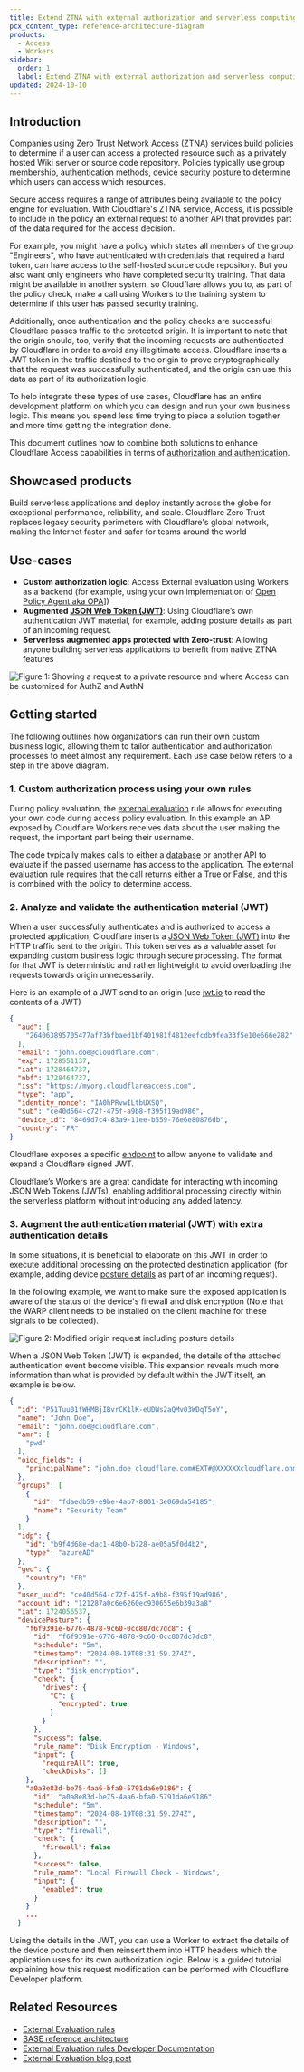 ```yaml
---
title: Extend ZTNA with external authorization and serverless computing
pcx_content_type: reference-architecture-diagram
products:
  - Access
  - Workers
sidebar:
  order: 1
  label: Extend ZTNA with external authorization and serverless computing
updated: 2024-10-10
---
```



## Introduction

Companies using Zero Trust Network Access (ZTNA) services build policies to determine if a user can access a protected resource such as a privately hosted Wiki server or source code repository. Policies typically use group membership, authentication methods, device security posture to determine which users can access which resources. 

Secure access requires a range of attributes being available to the policy engine for evaluation. With Cloudflare's ZTNA service, Access, it is possible to include in the policy an external request to another API that provides part of the data required for the access decision. 

For example, you might have a policy which states all members of the group "Engineers", who have authenticated with credentials that required a hard token, can have access to the self-hosted source code repository. But you also want only engineers who have completed security training. That data might be available in another system, so Cloudflare allows you to, as part of the policy check, make a call using Workers to the training system to determine if this user has passed security training.

Additionally, once authentication and the policy checks are successful Cloudflare passes traffic to the protected origin. It is important to note that the origin should, too, verify that the incoming requests are authenticated by Cloudflare in order to avoid any illegitimate access. Cloudflare inserts a JWT token in the traffic destined to the origin to prove cryptographically that the request was successfully authenticated, and the origin can use this data as part of its authorization logic.

To help integrate these types of use cases, Cloudflare has an entire development platform on which you can design and run your own business logic. This means you spend less time trying to piece a solution together and more time getting the integration done.

This document outlines how to combine both solutions to enhance Cloudflare Access capabilities in terms of [authorization and authentication](https://www.cloudflare.com/learning/access-management/what-is-access-control/).

## Showcased products

<RelatedProduct header="Workers" href="/workers/" product="workers">
    Build serverless applications and deploy instantly across the globe for exceptional performance, reliability, and scale.
</RelatedProduct>

<RelatedProduct header="Access" href="/cloudflare-one/" product="cloudflare-one">
    Cloudflare Zero Trust replaces legacy security perimeters with Cloudflare's global network, making the Internet faster and safer for teams around the world
</RelatedProduct>

## Use-cases

- **Custom authorization logic**: Access External evaluation using Workers as a backend (for example, using your own implementation of [Open Policy Agent aka OPA](https://www.openpolicyagent.org/integrations/cloudflare-worker/)])
- **Augmented [JSON Web Token (JWT)](https://developers.cloudflare.com/cloudflare-one/identity/authorization-cookie/validating-json/)**: Using Cloudflare’s own authentication JWT material, for example, adding posture details as part of an incoming request.
- **Serverless augmented apps protected with Zero-trust**: Allowing anyone building serverless applications to benefit from native ZTNA features



![Figure 1: Showing a request to a private resource and where  Access can be customized for AuthZ and AuthN](~/assets/images/reference-architecture/augment-access-with-serverless/diagram1.svg "Figure 1: Showing a request to a private resource and where  Access can be customized for AuthZ and AuthN")

## Getting started

The following outlines how organizations can run their own custom business logic, allowing them to tailor authentication and authorization processes to meet almost any requirement. Each use case below refers to a step in the above diagram.

### 1. Custom authorization process using your own rules

During policy evaluation, the [external evaluation](https://developers.cloudflare.com/cloudflare-one/policies/access/external-evaluation/) rule allows for executing your own code during access policy evaluation. In this example an API exposed by Cloudflare Workers receives data about the user making the request, the important part being their username. 

The code typically makes  calls to either a [database](https://developers.cloudflare.com/d1/) or another API to evaluate if the passed username has access to the application. The external evaluation rule requires that the call returns either a True or False, and this is combined with the policy to determine access.

<LinkCard
    title="Learn more"
    description="External authorization with Clouflare's external evaluation functionality"
    href="/cloudflare-one/policies/access/external-evaluation/"
/>

### 2. Analyze and validate the authentication material (JWT)

When a user successfully authenticates and is authorized to access a protected application, Cloudflare inserts a [JSON Web Token (JWT)](https://developers.cloudflare.com/cloudflare-one/identity/authorization-cookie/validating-json/) into the HTTP traffic sent to the origin. This token serves as a valuable asset for expanding custom business logic through secure processing. The format for that JWT is deterministic and rather lightweight to avoid overloading the requests towards origin unnecessarily. 

Here is an example of a JWT send to an origin (use [jwt.io](http://jwt.io) to read the contents of a JWT)


```json title="JWT content"
{
  "aud": [
    "264063895705477af73bfbaed1bf401981f4812eefcdb9fea33f5e10e666e282"
  ],
  "email": "john.doe@cloudflare.com",
  "exp": 1728551137,
  "iat": 1728464737,
  "nbf": 1728464737,
  "iss": "https://myorg.cloudflareaccess.com",
  "type": "app",
  "identity_nonce": "IA0hPRvwILtbUXSQ",
  "sub": "ce40d564-c72f-475f-a9b8-f395f19ad986",
  "device_id": "8469d7c4-83a9-11ee-b559-76e6e80876db",
  "country": "FR"
}
```

Cloudflare exposes a specific [endpoint](https://developers.cloudflare.com/cloudflare-one/identity/authorization-cookie/validating-json/#_top) to allow anyone to validate and expand a Cloudflare signed JWT. 

Cloudflare’s Workers are a great candidate for interacting with incoming JSON Web Tokens (JWTs), enabling additional processing directly within the serverless platform without introducing any added latency.


<LinkCard
    title="Learn more"
    description="How to validate and visualize Cloudflare Access JWTs"
    href="/cloudflare-one/identity/authorization-cookie/application-token/#user-identity"
/>

### 3. Augment the authentication material (JWT) with extra authentication details

In some situations, it is beneficial to elaborate on this JWT in order to execute additional processing on the protected destination application (for example, adding device [posture details](https://developers.cloudflare.com/cloudflare-one/identity/devices/) as part of an incoming request).

In the following example, we want to make sure the exposed application is aware of the  status of the device's firewall and disk encryption (Note that the WARP client needs to be installed on the client machine for these signals to be collected).

![Figure 2: Modified origin request including posture details](~/assets/images/reference-architecture/augment-access-with-serverless/diagram2.svg "Figure 2: Modified origin request including posture details")

When a JSON Web Token (JWT) is expanded, the details of the attached authentication event become visible. This expansion reveals much more information than what is provided by default within the JWT itself, an example is below.

```json title="Expanded JWT"
{
  "id": "P51Tuu01fWHMBjIBvrCK1lK-eUDWs2aQMv03WDqT5oY",
  "name": "John Doe",
  "email": "john.doe@cloudflare.com",
  "amr": [
    "pwd"
  ],
  "oidc_fields": {
    "principalName": "john.doe_cloudflare.com#EXT#@XXXXXXcloudflare.onmicrosoft.com"
  },
  "groups": [
    {
      "id": "fdaedb59-e9be-4ab7-8001-3e069da54185",
      "name": "Security Team"
    }
  ],
  "idp": {
    "id": "b9f4d68e-dac1-48b0-b728-ae05a5f0d4b2",
    "type": "azureAD"
  },
  "geo": {
    "country": "FR"
  },
  "user_uuid": "ce40d564-c72f-475f-a9b8-f395f19ad986",
  "account_id": "121287a0c6e6260ec930655e6b39a3a8",
  "iat": 1724056537,
  "devicePosture": {
    "f6f9391e-6776-4878-9c60-0cc807dc7dc8": {
      "id": "f6f9391e-6776-4878-9c60-0cc807dc7dc8",
      "schedule": "5m",
      "timestamp": "2024-08-19T08:31:59.274Z",
      "description": "",
      "type": "disk_encryption",
      "check": {
        "drives": {
          "C": {
            "encrypted": true
          }
        }
      },
      "success": false,
      "rule_name": "Disk Encryption - Windows",
      "input": {
        "requireAll": true,
        "checkDisks": []
    },
    "a0a8e83d-be75-4aa6-bfa0-5791da6e9186": {
      "id": "a0a8e83d-be75-4aa6-bfa0-5791da6e9186",
      "schedule": "5m",
      "timestamp": "2024-08-19T08:31:59.274Z",
      "description": "",
      "type": "firewall",
      "check": {
        "firewall": false
      },
      "success": false,
      "rule_name": "Local Firewall Check - Windows",
      "input": {
        "enabled": true
      }
    }
    ...
  }
```

Using the details in the JWT, you can use a Worker to extract the details of the device posture and then reinsert them into HTTP headers which the application uses for its own authorization logic. Below is a guided tutorial explaining how this request modification can be performed with Cloudflare Developer platform.

<LinkCard
    title="Tutorial"
    description="How to augment Cloudflare Access JWT with Cloudflare's Workers"
    href="/cloudflare-one/tutorials/extend-sso-with-workers"
/>

## Related Resources

- [External Evaluation rules](https://developers.cloudflare.com/cloudflare-one/policies/access/external-evaluation/)
- [SASE reference architecture](https://developers.cloudflare.com/reference-architecture/architectures/sase/)
- [External Evaluation rules Developer Documentation](https://developers.cloudflare.com/cloudflare-one/policies/access/external-evaluation/)
- [External Evaluation blog post](https://blog.cloudflare.com/access-external-validation-rules/)
